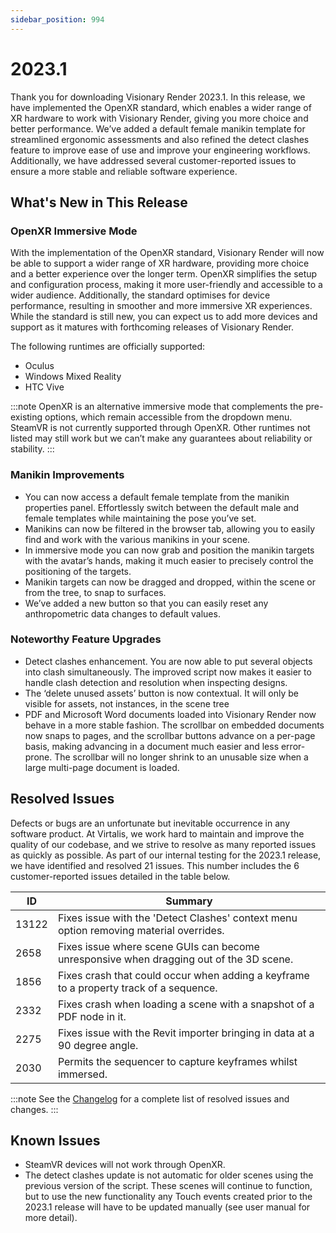 ```yaml
---
sidebar_position: 994
---
```


# 2023.1

Thank you for downloading Visionary Render 2023.1. In this release, we have implemented the OpenXR standard, which enables a wider range of XR hardware to work with Visionary Render, giving you more choice and better performance. We’ve added a default female manikin template for streamlined ergonomic assessments and also refined the detect clashes feature to improve ease of use and improve your engineering workflows. Additionally, we have addressed several customer-reported issues to ensure a more stable and reliable software experience. 

## What's New in This Release

### OpenXR Immersive Mode

With the implementation of the OpenXR standard, Visionary Render will now be able to support a wider range of XR hardware, providing more choice and a better experience over the longer term. OpenXR simplifies the setup and configuration process, making it more user-friendly and accessible to a wider audience. Additionally, the standard optimises for device performance, resulting in smoother and more immersive XR experiences. While the standard is still new, you can expect us to add more devices and support as it matures with forthcoming releases of Visionary Render.

The following runtimes are officially supported:
- Oculus
- Windows Mixed Reality
- HTC Vive

:::note
OpenXR is an alternative immersive mode that complements the pre-existing options, which remain accessible from the dropdown menu. SteamVR is not currently supported through OpenXR. Other runtimes not listed may still work but we can’t make any guarantees about reliability or stability.
:::

### Manikin Improvements

- You can now access a default female template from the manikin properties panel. Effortlessly switch between the default male and female templates while maintaining the pose you’ve set.
- Manikins can now be filtered in the browser tab, allowing you to easily find and work with the various manikins in your scene. 
- In immersive mode you can now grab and position the manikin targets with the avatar’s hands, making it much easier to precisely control the positioning of the targets. 
- Manikin targets can now be dragged and dropped, within the scene or from the tree, to snap to surfaces.
- We’ve added a new button so that you can easily reset any anthropometric data changes to default values.

### Noteworthy Feature Upgrades

- Detect clashes enhancement. You are now able to put several objects into clash simultaneously. The improved script now makes it easier to handle clash detection and resolution when inspecting designs.
- The ‘delete unused assets’ button is now contextual. It will only be visible for assets, not instances, in the scene tree
- PDF and Microsoft Word documents loaded into Visionary Render now behave in a more stable fashion. The scrollbar on embedded documents now snaps to pages, and the scrollbar buttons advance on a per-page basis, making advancing in a document much easier and less error-prone. The scrollbar will no longer shrink to an unusable size when a large multi-page document is loaded.

## Resolved Issues

Defects or bugs are an unfortunate but inevitable occurrence in any software product. At Virtalis, we work hard to maintain and improve the quality of our codebase, and we strive to resolve as many reported issues as quickly as possible. As part of our internal testing for the 2023.1 release, we have identified and resolved 21 issues. This number includes the 6 customer-reported issues detailed in the table below.

| ID | Summary |
|---|---|
| 13122 | Fixes issue with the 'Detect Clashes' context menu option removing material overrides. |
| 2658 | Fixes issue where scene GUIs can become unresponsive when dragging out of the 3D scene. |
| 1856 | Fixes crash that could occur when adding a keyframe to a property track of a sequence. |
| 2332 | Fixes crash when loading a scene with a snapshot of a PDF node in it. |
| 2275 | Fixes issue with the Revit importer bringing in data at a 90 degree angle. |
| 2030 | Permits the sequencer to capture keyframes whilst immersed. |

:::note
See the [Changelog](../../changelogs/visionary-render#20231) for a complete list of resolved issues and changes.
:::

## Known Issues

- SteamVR devices will not work through OpenXR.
- The detect clashes update is not automatic for older scenes using the previous version of the script. These scenes will continue to function, but to use the new functionality any Touch events created prior to the 2023.1 release will have to be updated manually (see user manual for more detail).
